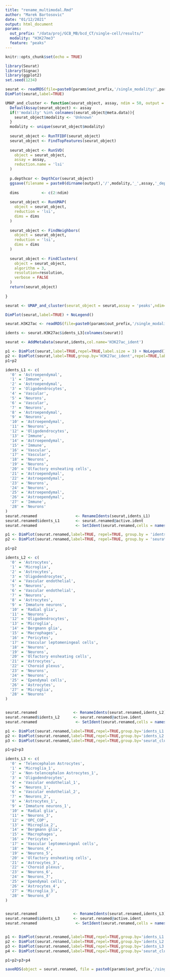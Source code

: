 ```yaml
---
title: "rename_multimodal.Rmd"
author: "Marek Bartosovic"
date: "01/12/2021"
output: html_document
params:
  out_prefix: "/data/proj/GCB_MB/bcd_CT/single-cell/results/"
  modality: "H3K27me3"
  feature: "peaks"
---
```


```r
knitr::opts_chunk$set(echo = TRUE)
```   


```r
library(Seurat)
library(Signac)
library(ggplot2)
set.seed(1234)
```

```r
seurat <- readRDS(file=paste0(params$out_prefix,'/single_modality/',params$modality,'/seurat/',params$feature,'/Seurat_object_clustered.Rds'))
DimPlot(seurat,label=TRUE)
```


```r

UMAP_and_cluster <- function(seurat_object, assay, ndim = 50, output = 'seurat_object.Rds', resolution = 0.8){
  DefaultAssay(seurat_object) <- assay
  if(!'modality' %in% colnames(seurat_object@meta.data)){
    seurat_object$modality <- 'Unknown'
  }
  modality <- unique(seurat_object$modality)
  
  seurat_object <- RunTFIDF(seurat_object)
  seurat_object <- FindTopFeatures(seurat_object)
  
  seurat_object <- RunSVD(
    object = seurat_object,
    assay = assay,
    reduction.name = 'lsi'
  )
  
  p.depthcor <- DepthCor(seurat_object)
  ggsave(filename = paste0(dirname(output),'/',modality,'_',assay,'_depthcor.png'),width=4,height=4)
  
  dims          <- c(2:ndim)
  
  seurat_object <- RunUMAP(
    object = seurat_object,
    reduction = 'lsi',
    dims = dims
  )
  
  seurat_object <- FindNeighbors(
    object = seurat_object,
    reduction = 'lsi',
    dims = dims
  )
  
  seurat_object <- FindClusters(
    object = seurat_object,
    algorithm = 3,
    resolution=resolution,
    verbose = FALSE
  )
  return(seurat_object)
 
}

seurat <- UMAP_and_cluster(seurat_object = seurat,assay = 'peaks',ndim=40,resolution = 1.0)

DimPlot(seurat,label=TRUE) + NoLegend()
```

```r
seurat.H3K27ac <- readRDS(file=paste0(params$out_prefix,'/single_modality/','H3K27ac','/seurat/',params$feature,'/Seurat_object_clustered_renamed.Rds'))

idents <- seurat.H3K27ac$idents_L3[colnames(seurat)]

seurat <- AddMetaData(seurat,idents,col.name='H3K27ac_ident')

p1 <- DimPlot(seurat,label=TRUE,repel=TRUE,label.size = 3) + NoLegend()
p2 <- DimPlot(seurat,label=TRUE,group.by='H3K27ac_ident',repel=TRUE,label.size = 3) + NoLegend()
p1+p2
```



```r
idents_L1 <- c(
  '0' = 'Astroependymal',
  '1' = 'Immune',
  '2' = 'Astroependymal',
  '3' = 'Oligodendrocytes',
  '4' = 'Vascular',
  '5' = 'Neurons',
  '6' = 'Vascular',
  '7' = 'Neurons',
  '8' = 'Astroependymal',
  '9' = 'Neurons',
  '10' = 'Astroependymal',
  '11' = 'Neurons',
  '12' = 'Oligodendrocytes',
  '13' = 'Immune',
  '14' = 'Astroependymal',
  '15' = 'Immune',
  '16' = 'Vascular',
  '17' = 'Vascular',
  '18' = 'Neurons',
  '19' = 'Neurons',
  '20' = 'Olfactory ensheating cells',
  '21' = 'Astroependymal',
  '22' = 'Astroependymal',
  '23' = 'Neurons',
  '24' = 'Neurons',
  '25' = 'Astroependymal',
  '26' = 'Astroependymal',
  '27' = 'Immune',
  '28' = 'Neurons'
)
seurat.renamed                 <- RenameIdents(seurat,idents_L1)
seurat.renamed$idents_L1       <- seurat.renamed@active.ident
seurat.renamed                 <- SetIdent(seurat.renamed,cells = names(seurat.renamed$seurat_clusters), value = seurat.renamed$seurat_clusters)

p1 <- DimPlot(seurat.renamed,label=TRUE, repel=TRUE, group.by = 'idents_L1') + NoLegend()
p2 <- DimPlot(seurat.renamed,label=TRUE, repel=TRUE, group.by = 'seurat_clusters') + NoLegend()

p1+p2
```


```r
idents_L2 <- c(
  '0' = 'Astrocytes',
  '1' = 'Microglia',
  '2' = 'Astrocytes',
  '3' = 'Oligodendrocytes',
  '4' = 'Vascular endothelial',
  '5' = 'Neurons',
  '6' = 'Vascular endothelial',
  '7' = 'Neurons',
  '8' = 'Astrocytes',
  '9' = 'Immature neurons',
  '10' = 'Radial glia',
  '11' = 'Neurons',
  '12' = 'Oligodendrocytes',
  '13' = 'Microglia',
  '14' = 'Bergmann glia',
  '15' = 'Macrophages',
  '16' = 'Pericytes',
  '17' = 'Vascular leptomeningeal cells',
  '18' = 'Neurons',
  '19' = 'Neurons',
  '20' = 'Olfactory ensheating cells',
  '21' = 'Astrocytes',
  '22' = 'Choroid plexus',
  '23' = 'Neurons',
  '24' = 'Neurons',
  '25' = 'Ependymal cells',
  '26' = 'Astrocytes',
  '27' = 'Microglia',
  '28' = 'Neurons'
)


seurat.renamed                <- RenameIdents(seurat.renamed,idents_L2)
seurat.renamed$idents_L2      <- seurat.renamed@active.ident
seurat.renamed                 <- SetIdent(seurat.renamed,cells = names(seurat.renamed$seurat_clusters), value = seurat.renamed$seurat_clusters)

p1 <- DimPlot(seurat.renamed,label=TRUE,repel=TRUE,group.by='idents_L1', label.size = 2.5) + NoLegend()
p2 <- DimPlot(seurat.renamed,label=TRUE,repel=TRUE,group.by='idents_L2', label.size = 2.5) + NoLegend()
p3 <- DimPlot(seurat.renamed,label=TRUE,repel=TRUE,group.by='seurat_clusters',label.size = 2.5) + NoLegend()

p1+p2+p3
```


```r
idents_L3 <- c(
  '0' = 'Telencephalon Astrocytes',
  '1' = 'Microglia_1',
  '2' = 'Non-telencephalon Astrocytes_1',
  '3' = 'Oligodendrocytes',
  '4' = 'Vascular endothelial_1',
  '5' = 'Neurons_1',
  '6' = 'Vascular endothelial_2',
  '7' = 'Neurons_2',
  '8' = 'Astrocytes_1',
  '9' = 'Immature neurons_1',
  '10' = 'Radial glia',
  '11' = 'Neurons_3',
  '12' = 'OPC_COP',
  '13' = 'Microglia_2',
  '14' = 'Bergmann glia',
  '15' = 'Macrophages',
  '16' = 'Pericytes',
  '17' = 'Vascular leptomeningeal cells',
  '18' = 'Neurons_4',
  '19' = 'Neurons_5',
  '20' = 'Olfactory ensheating cells',
  '21' = 'Astrocytes_3',
  '22' = 'Choroid plexus',
  '23' = 'Neurons_6',
  '24' = 'Neurons_7',
  '25' = 'Ependymal cells',
  '26' = 'Astrocytes_4',
  '27' = 'Microglia_3',
  '28' = 'Neurons_8'
)


seurat.renamed                <- RenameIdents(seurat.renamed,idents_L3)
seurat.renamed$idents_L3      <- seurat.renamed@active.ident
seurat.renamed                 <- SetIdent(seurat.renamed,cells = names(seurat.renamed$seurat_clusters), value = seurat.renamed$seurat_clusters)


p1 <- DimPlot(seurat.renamed,label=TRUE,repel=TRUE,group.by='idents_L1', label.size = 2.5) + NoLegend()
p2 <- DimPlot(seurat.renamed,label=TRUE,repel=TRUE,group.by='idents_L2', label.size = 2.5) + NoLegend()
p3 <- DimPlot(seurat.renamed,label=TRUE,repel=TRUE,group.by='idents_L3', label.size = 2.5) + NoLegend()
p4 <- DimPlot(seurat.renamed,label=TRUE,repel=TRUE,group.by='seurat_clusters',label.size = 2.5) + NoLegend()

p1+p2+p3+p4
```

```r
saveRDS(object = seurat.renamed, file = paste0(params$out_prefix,'/single_modality/',params$modality,'/seurat/',params$feature,'/Seurat_object_clustered_renamed.Rds'))
```


